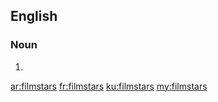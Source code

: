 {{also|Filmstars|film stars}}
==English==

===Noun===
{{head|en|noun plural form}}

# {{plural of|filmstar|lang=en}}

[[ar:filmstars]]
[[fr:filmstars]]
[[ku:filmstars]]
[[my:filmstars]]
